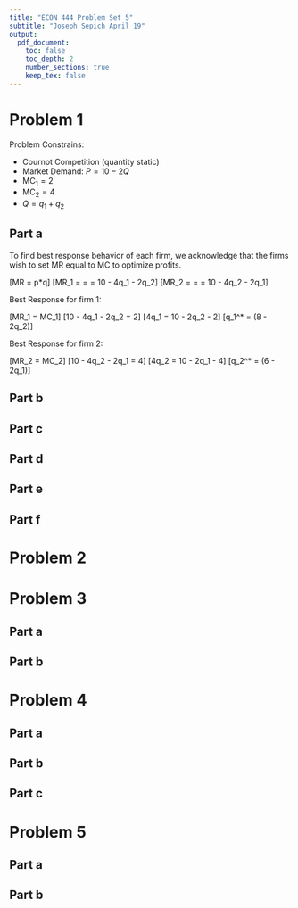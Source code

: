 ```yaml
---
title: "ECON 444 Problem Set 5"
subtitle: "Joseph Sepich April 19"
output:
  pdf_document:
    toc: false
    toc_depth: 2
    number_sections: true
    keep_tex: false
---
```


# Problem 1

Problem Constrains:

* Cournot Competition (quantity static)
* Market Demand: $P = 10 - 2Q$
* $\text{MC}_1 = 2$
* $\text{MC}_2 = 4$
* $Q = q_1 + q_2$

## Part a

To find best response behavior of each firm, we acknowledge that the firms wish to set MR equal to MC to optimize profits.

\[MR = p*q\]
\[MR_1 = \frac{d((10 - 2(q_1 + q_2)) * q_1)}{dq_1} = \frac{d(10q_1 - 2q_1^2-2q_1q_2)}{dq_1} = 10 - 4q_1 - 2q_2\]
\[MR_2 = \frac{d((10 - 2(q_1 + q_2)) * q_2)}{dq_2} = \frac{d(10q_2 - 2q_2^2-2q_2q_1)}{dq_2} = 10 - 4q_2 - 2q_1\]

Best Response for firm 1:

\[MR_1 = MC_1\]
\[10 - 4q_1 - 2q_2 = 2\]
\[4q_1 = 10 - 2q_2 - 2\]
\[q_1^* = \frac14(8 - 2q_2)\]

Best Response for firm 2:

\[MR_2 = MC_2\]
\[10 - 4q_2 - 2q_1 = 4\]
\[4q_2 = 10 - 2q_1 - 4\]
\[q_2^* = \frac14(6 - 2q_1)\]

## Part b

## Part c

## Part d

## Part e

## Part f

# Problem 2

# Problem 3

## Part a

## Part b

# Problem 4

## Part a

## Part b

## Part c

# Problem 5

## Part a

## Part b










